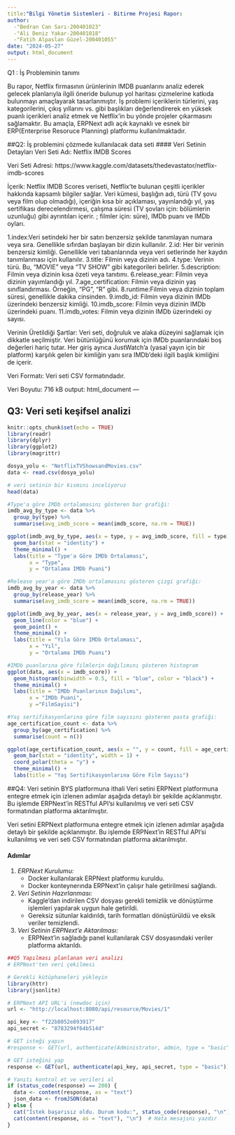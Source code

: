 ```yaml
---
title:"Bilgi Yönetim Sistemleri - Bitirme Projesi Rapor:
author:
  -"Bedran Can Sarı-200401023"
  -"Ali Deniz Yakar-200401018"
  -"Fatih Alpaslan Güzel-200401055"
date: "2024-05-27"
output: html_document
---
```

Q1 : İş Probleminin tanımı

Bu rapor, Netflix firmasının ürünlerinin IMDB puanlarını analiz ederek gelecek planlarıyla ilgili öneride bulunup yol haritası çizmelerine katkıda bulunmayı amaçlayarak tasarlanmıştır. İş problemi içeriklerin türlerini, yaş kategorilerini, çıkış yıllarını vs. gibi başlıkları değerlendirerek en yüksek puanlı içerikleri analiz etmek ve Netflix'in bu yönde projeler çıkarmasını sağlamaktır. Bu amaçla, ERPNext adlı açık kaynaklı ve esnek bir ERP(Enterprise Resoruce Planning) platformu kullanılmaktadır.

##Q2: İş problemini çözmede kullanılacak data seti
#### Veri Setinin Detayları
Veri Seti Adı:
Netflix IMDB Scores

Veri Seti Adresi:
https://www.kaggle.com/datasets/thedevastator/netflix-imdb-scores

İçerik:
Netflix IMDB Scores veriseti, Netflix'te bulunan çeşitli içerikler hakkında kapsamlı bilgiler sağlar. Veri kümesi, başlığın adı, türü (TV şovu veya film olup olmadığı), içeriğin kısa bir açıklaması, yayınlandığı yıl, yaş sertifikası derecelendirmesi, çalışma süresi (TV şovları için: bölümlerin uzunluğu) gibi ayrıntıları içerir. ; filmler için: süre), IMDb puanı ve IMDb oyları.

1.index:Veri setindeki her bir satırı benzersiz şekilde tanımlayan numara veya sıra. Genellikle sıfırdan başlayan bir dizin kullanılır.
2.id: Her bir verinin benzersiz kimliği. Genellikle veri tabanlarında veya veri setlerinde her kaydın tanımlanması için kullanılır.
3.title: Filmin veya dizinin adı.
4.type: Verinin türü. Bu, "MOVIE" veya "TV SHOW" gibi kategorileri belirler.
5.description: Filmin veya dizinin kısa özeti veya tanıtımı.
6.release_year: Filmin veya dizinin yayımlandığı yıl.
7.age_certification: Filmin veya dizinin yaş sınıflandırması. Örneğin, "PG", "R" gibi.
8.runtime:Filmin veya dizinin toplam süresi, genellikle dakika cinsinden.
9.imdb_id: Filmin veya dizinin IMDb üzerindeki benzersiz kimliği.
10.imdb_score: Filmin veya dizinin IMDb üzerindeki puanı.
11.imdb_votes: Filmin veya dizinin IMDb üzerindeki oy sayısı.

Verinin Üretildiği Şartlar:
Veri seti, doğruluk ve alaka düzeyini sağlamak için dikkatle seçilmiştir. Veri bütünlüğünü korumak için IMDb puanlarındaki boş değerleri hariç tutar. Her giriş ayrıca JustWatch'a (yasal yayın için bir platform) karşılık gelen bir kimliğin yanı sıra IMDb'deki ilgili başlık kimliğini de içerir.

Veri Formatı:
Veri seti CSV formatındadır.

Veri Boyutu:
716 kB
output: html_document
---

## Q3: Veri seti keşifsel analizi 

```r
knitr::opts_chunk$set(echo = TRUE)
library(readr)
library(dplyr)
library(ggplot2)
library(magrittr)

dosya_yolu <- "NetflixTVShowsandMovies.csv"
data <- read.csv(dosya_yolu)

# veri setinin bir kısmını inceliyoruz
head(data)
```

```r
#Type'a göre IMDb ortalamasını gösteren bar grafiği:
imdb_avg_by_type <- data %>%
  group_by(type) %>%
  summarise(avg_imdb_score = mean(imdb_score, na.rm = TRUE))

ggplot(imdb_avg_by_type, aes(x = type, y = avg_imdb_score, fill = type)) +
  geom_bar(stat = "identity") +
  theme_minimal() +
  labs(title = "Type'a Göre IMDb Ortalaması",
       x = "Type",
       y = "Ortalama IMDb Puani")
```

```r
#Release year'a göre IMDb ortalamasını gösteren çizgi grafiği:
imdb_avg_by_year <- data %>%
  group_by(release_year) %>%
  summarise(avg_imdb_score = mean(imdb_score, na.rm = TRUE))

ggplot(imdb_avg_by_year, aes(x = release_year, y = avg_imdb_score)) +
  geom_line(color = "blue") +
  geom_point() +
  theme_minimal() +
  labs(title = "Yıla Göre IMDb Ortalaması",
       x = "Yıl",
       y = "Ortalama IMDb Puanı")
```


```r
#IMDb puanlarına göre filmlerin dağılımını gösteren histogram
ggplot(data, aes(x = imdb_score)) +
  geom_histogram(binwidth = 0.5, fill = "blue", color = "black") +
  theme_minimal() +
  labs(title = "IMDb Puanlarının Dağılımı",
       x = "IMDb Puani",
       y ="FilmSayisi")
```



```r
#Yaş sertifikasyonlarına göre film sayısını gösteren pasta grafiği:
age_certification_count <- data %>%
  group_by(age_certification) %>%
  summarise(count = n())

ggplot(age_certification_count, aes(x = "", y = count, fill = age_certification)) +
  geom_bar(stat = "identity", width = 1) +
  coord_polar(theta = "y") +
  theme_minimal() +
  labs(title = "Yaş Sertifikasyonlarına Göre Film Sayısı")
```
##Q4: Veri setinin BYS platformuna ithali
Veri setini ERPNext platformuna entegre etmek için izlenen adımlar aşağıda detaylı bir şekilde açıklanmıştır. Bu işlemde ERPNext'in RESTful API'si kullanılmış ve veri seti CSV formatından platforma aktarılmıştır.

Veri setini ERPNext platformuna entegre etmek için izlenen adımlar aşağıda detaylı bir şekilde açıklanmıştır. Bu işlemde ERPNext'in RESTful API'si kullanılmış ve veri seti CSV formatından platforma aktarılmıştır.

#### Adımlar

1. *ERPNext Kurulumu:*
   - Docker kullanılarak ERPNext platformu kuruldu.
   - Docker konteynerında ERPNext'in çalışır hale getirilmesi sağlandı.

2. *Veri Setinin Hazırlanması:*
   - Kaggle'dan indirilen CSV dosyası gerekli temizlik ve dönüştürme işlemleri yapılarak uygun hale getirildi.
   - Gereksiz sütunlar kaldırıldı, tarih formatları dönüştürüldü ve eksik veriler temizlendi.

3. *Veri Setinin ERPNext'e Aktarılması:*
   - ERPNext'in sağladığı panel kullanılarak CSV dosyasındaki veriler platforma aktarıldı.

```r
##Q5 Yapılması planlanan veri analizi
# ERPNext'ten veri çekilmesi

# Gerekli kütüphaneleri yükleyin
library(httr)
library(jsonlite)

# ERPNext API URL'i (newdoc için)
url <- "http://localhost:8080/api/resource/Movies/1"

api_key <- "f22b8052e893917"
api_secret <- "8783294f64b514d"

# GET isteği yapın
#response <- GET(url, authenticate(Administrator, admin, type = "basic"))

# GET isteğini yap
response <- GET(url, authenticate(api_key, api_secret, type = "basic"))

# Yanıtı kontrol et ve verileri al
if (status_code(response) == 200) {
  data <- content(response, as = "text")
  json_data <- fromJSON(data)
} else {
  cat("İstek başarısız oldu. Durum kodu:", status_code(response), "\n")
  cat(content(response, as = "text"), "\n")  # Hata mesajını yazdır
}
```


